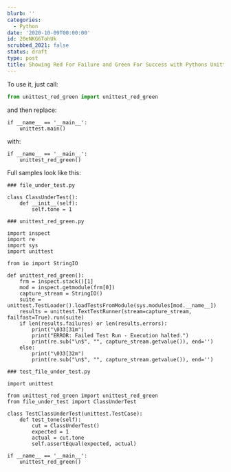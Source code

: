 ```yaml
---
blurb: ''
categories:
  - Python
date: '2020-10-09T00:00:00'
id: 20eNKG6TohUk
scrubbed_2021: false
status: draft
type: post
title: Showing Red For Failure and Green For Success with Pythons Unittest
---
```


To use it, just call:

```python
from unittest_red_green import unittest_red_green
```

and then replace:

```python{numberLines: true}
if __name__ == '__main__':
    unittest.main()
```

with:

```python{numberLines: true}
if __name__ == '__main__':
    unittest_red_green()
```


Full samples look like this:

```python{numberLines: true}
### file_under_test.py

class ClassUnderTest():
    def __init__(self):
        self.tone = 1
```

```python{numberLines: true}
### unittest_red_green.py

import inspect
import re
import sys
import unittest

from io import StringIO

def unittest_red_green():
    frm = inspect.stack()[1]
    mod = inspect.getmodule(frm[0])
    capture_stream = StringIO()
    suite = unittest.TestLoader().loadTestsFromModule(sys.modules[mod.__name__])
    results = unittest.TextTestRunner(stream=capture_stream, failfast=True).run(suite)
    if len(results.failures) or len(results.errors):
        print("\033[31m")
        print("ERROR: Failed Test Run - Execution halted.")
        print(re.sub("\n$", "", capture_stream.getvalue()), end='')
    else:
        print("\033[32m")
        print(re.sub("\n$", "", capture_stream.getvalue()), end='')
```

```python{numberLines: true}
### test_file_under_test.py

import unittest

from unittest_red_green import unittest_red_green
from file_under_test import ClassUnderTest

class TestClassUnderTest(unittest.TestCase):
    def test_tone(self):
        cut = ClassUnderTest()
        expected = 1
        actual = cut.tone
        self.assertEqual(expected, actual)

if __name__ == '__main__':
    unittest_red_green()
```
